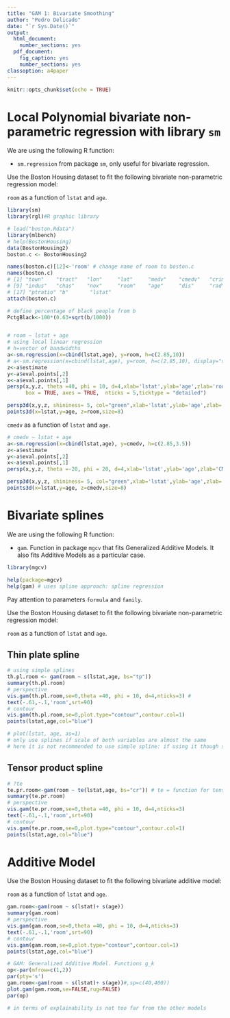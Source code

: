 ```yaml
---
title: "GAM 1: Bivariate Smoothing"
author: "Pedro Delicado"
date: "`r Sys.Date()`"
output:
  html_document:
    number_sections: yes
  pdf_document:
    fig_caption: yes
    number_sections: yes
classoption: a4paper
---
```


<!-- Comment lines are like this one -->
<!-- Use "\newpage" when you want a new page break in the pdf output  -->

```r
knitr::opts_chunk$set(echo = TRUE)
```

# Local Polynomial bivariate non-parametric regression with library `sm`

We are using the following R function:

- `sm.regression` from package `sm`, only useful for bivariate regression.

Use the Boston Housing dataset to fit the following bivariate non-parametric regression model:

`room` as a function of `lstat` and `age`.

```r
library(sm)
library(rgl)#R graphic library

# load("boston.Rdata")
library(mlbench)
# help(BostonHousing)
data(BostonHousing2)
boston.c <- BostonHousing2

names(boston.c)[12]<-'room' # change name of room to boston.c
names(boston.c)
# [1] "town"    "tract"   "lon"     "lat"     "medv"    "cmedv"   "crim"    "zn"
# [9] "indus"   "chas"    "nox"     "room"    "age"     "dis"     "rad"     "tax"
# [17] "ptratio" "b"       "lstat"
attach(boston.c)

# define percentage of black people from b
PctgBlack<-100*(0.63+sqrt(b/1000))


# room ~ lstat + age
# using local linear regression
# h=vector of bandwidths
a<-sm.regression(x=cbind(lstat,age), y=room, h=c(2.85,10))
# a<-sm.regression(x=cbind(lstat,age), y=room, h=c(2.85,10), display="slice", col=1)
z<-a$estimate
y<-a$eval.points[,2]
x<-a$eval.points[,1]
persp(x,y,z, theta =40, phi = 10, d=4,xlab='lstat',ylab='age',zlab='room',
      box = TRUE, axes = TRUE,  nticks = 5,ticktype = "detailed")

persp3d(x,y,z, shininess= 5, col="green",xlab='lstat',ylab='age',zlab='room')
points3d(x=lstat,y=age, z=room,size=8)
```

`cmedv` as a function of `lstat` and `age`.

```r
# cmedv ~ lstat + age
a<-sm.regression(x=cbind(lstat,age), y=cmedv, h=c(2.85,3.5))
z<-a$estimate
y<-a$eval.points[,2]
x<-a$eval.points[,1]
persp(x,y,z, theta =-20, phi = 20, d=4,xlab='lstat',ylab='age',zlab='CMDEV')
```

```r
persp3d(x,y,z, shininess= 5, col="green",xlab='lstat',ylab='age',zlab='CMDEV')
points3d(x=lstat,y=age, z=cmedv,size=8)
```

# Bivariate splines

We are using the following R function:

- `gam`. Function in package `mgcv` that fits Generalized Additive Models. It also fits Additive Models as a particular case.

```r
library(mgcv)
```

```r
help(package=mgcv)
help(gam) # uses spline approach: spline regression
```

Pay attention to parameters `formula` and `family`.

Use the Boston Housing dataset to fit the following bivariate non-parametric regression model:

`room` as a function of `lstat` and `age`.

## Thin plate spline

```r
# using simple splines
th.pl.room <- gam(room ~ s(lstat,age, bs="tp"))
summary(th.pl.room)
# perspective
vis.gam(th.pl.room,se=0,theta =40, phi = 10, d=4,nticks=3) # 
text(-.61,-.1,'room',srt=90)
# contour
vis.gam(th.pl.room,se=0,plot.type="contour",contour.col=1)
points(lstat,age,col="blue")

# plot(lstat, age, as=1)
# only use splines if scale of both variables are almost the same
# here it is not recommended to use simple spline: if using it though scale data first
```

## Tensor product spline

```r
# ?te
te.pr.room<-gam(room ~ te(lstat,age, bs="cr")) # te = function for tensor product splines
summary(te.pr.room)
# perspective
vis.gam(te.pr.room,se=0,theta =40, phi = 10, d=4,nticks=3)
text(-.61,-.1,'room',srt=90)
# contour
vis.gam(te.pr.room,se=0,plot.type="contour",contour.col=1)
points(lstat,age,col="blue")

```

# Additive Model

Use the Boston Housing dataset to fit the following bivariate additive model:

`room` as a function of `lstat` and `age`.

```r
gam.room<-gam(room ~ s(lstat)+ s(age))
summary(gam.room)
# perspective
vis.gam(gam.room,se=0,theta =40, phi = 10, d=4,nticks=3)
text(-.61,-.1,'room',srt=90)
# contour
vis.gam(gam.room,se=0,plot.type="contour",contour.col=1)
points(lstat,age,col="blue")

# GAM: Generalized Additive Model. Functions g_k
op<-par(mfrow=c(1,2))
par(pty='s')
gam.room<-gam(room ~ s(lstat)+ s(age))#,sp=c(40,400))
plot.gam(gam.room,se=FALSE,rug=FALSE)
par(op)

# in terms of explainability is not too far from the other models
```
